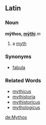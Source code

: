 ==Latin==
===Noun===
'''mȳthos, [[Wiktionary Appendix:Latin second declension|mȳthi]]''' ''m''

#a [[myth]]
===Synonyms===
*[[fabula]]
===Related Words===
*[[mythicus]]
*[[mythistoria]]
*[[mythistoricus]]
*[[mythologicus]]

[[de:Mythos]]